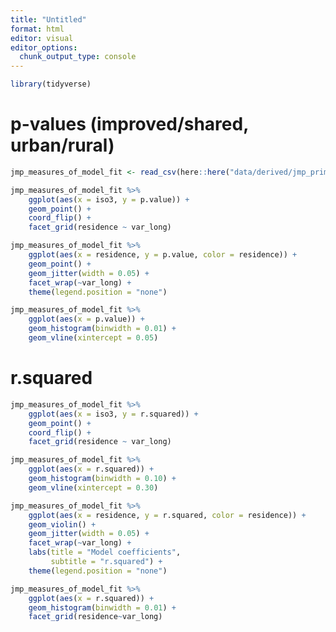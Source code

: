 ```yaml
---
title: "Untitled"
format: html
editor: visual
editor_options: 
  chunk_output_type: console
---
```


```r
library(tidyverse)
```

# p-values (improved/shared, urban/rural)

```r
jmp_measures_of_model_fit <- read_csv(here::here("data/derived/jmp_primary_indicator_estimates_measures_of_model_fit.csv"))

```

```r

jmp_measures_of_model_fit %>% 
    ggplot(aes(x = iso3, y = p.value)) +
    geom_point() +
    coord_flip() +
    facet_grid(residence ~ var_long) 

```

```r

jmp_measures_of_model_fit %>% 
    ggplot(aes(x = residence, y = p.value, color = residence)) +
    geom_point() + 
    geom_jitter(width = 0.05) +
    facet_wrap(~var_long) +
    theme(legend.position = "none")
```

```r

jmp_measures_of_model_fit %>% 
    ggplot(aes(x = p.value)) +
    geom_histogram(binwidth = 0.01) +
    geom_vline(xintercept = 0.05)

```

# r.squared

```r

jmp_measures_of_model_fit %>% 
    ggplot(aes(x = iso3, y = r.squared)) +
    geom_point() +
    coord_flip() +
    facet_grid(residence ~ var_long) 

```


```r
jmp_measures_of_model_fit %>% 
    ggplot(aes(x = r.squared)) +
    geom_histogram(binwidth = 0.10) +
    geom_vline(xintercept = 0.30)
```

```r

jmp_measures_of_model_fit %>% 
    ggplot(aes(x = residence, y = r.squared, color = residence)) +
    geom_violin() + 
    geom_jitter(width = 0.05) +
    facet_wrap(~var_long) +
    labs(title = "Model coefficients",
         subtitle = "r.squared") +
    theme(legend.position = "none")

```

```r

jmp_measures_of_model_fit %>% 
    ggplot(aes(x = r.squared)) +
    geom_histogram(binwidth = 0.01) +
    facet_grid(residence~var_long) 

```
